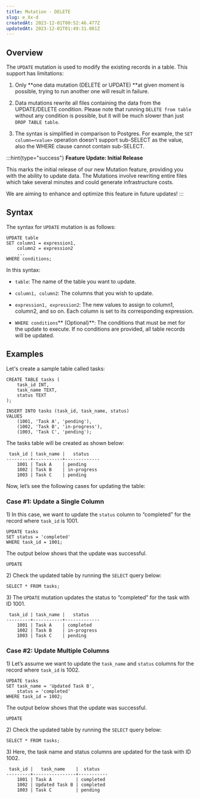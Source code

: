 ```yaml
---
title: Mutation - DELETE
slug: e_Xx-d
createdAt: 2023-12-01T00:52:46.477Z
updatedAt: 2023-12-01T01:49:31.081Z
---
```


## **Overview**

The `UPDATE` mutation is used to modify the existing records in a table. This support has limitations:

1.  Only **one data mutation (DELETE or UPDATE) **at given moment is possible, trying to run another one will result in failure.

2.  Data mutations rewrite all files containing the data from the UPDATE/DELETE condition. Please note that running `DELETE from table` without any condition is possible, but it will be much slower than just `DROP TABLE table`.

3.  The syntax is simplified in comparison to Postgres. For example, the `SET column=<value>` operation doesn’t support sub-SELECT as the value, also the WHERE clause cannot contain sub-SELECT.

:::hint{type="success"}
**Feature Update: Initial Release**

This marks the initial release of our new Mutation feature, providing you with the ability to update data. The Mutations involve rewriting entire files which take several minutes and could generate infrastructure costs.&#x20;

We are aiming to enhance and optimize this feature in future updates!
:::

## **Syntax**

The syntax for `UPDATE` mutation is as follows:

```pgsql
UPDATE table
SET column1 = expression1,
    column2 = expression2
    ...
WHERE conditions;
```

In this syntax:

*   `table`: The name of the table you want to update.

*   `column1, column2`: The columns that you wish to update.

*   `expression1, expression2`: The new values to assign to column1, column2, and so on. Each column is set to its corresponding expression.

*   `WHERE conditions`** (Optional)**: The conditions that must be met for the update to execute. If no conditions are provided, all table records will be updated.

## **Examples**

Let's create a sample table called tasks:

```pgsql
CREATE TABLE tasks (
    task_id INT,
    task_name TEXT,
    status TEXT
);

INSERT INTO tasks (task_id, task_name, status)
VALUES
    (1001, 'Task A', 'pending'),
    (1002, 'Task B', 'in-progress'),
    (1003, 'Task C', 'pending');
```

The tasks table will be created as shown below:

```pgsql
 task_id | task_name |   status    
---------+-----------+-------------
    1001 | Task A    | pending
    1002 | Task B    | in-progress
    1003 | Task C    | pending
```

Now, let’s see the following cases for updating the table:

### Case #1: Update a Single Column

1\) In this case, we want to update the `status` column to “completed” for the record where `task_id` is 1001.

```pgsql
UPDATE tasks
SET status = 'completed'
WHERE task_id = 1001;
```

The output below shows that the update was successful.

```pgsql
UPDATE
```

2\) Check the updated table by running the `SELECT` query below:

```pgsql
SELECT * FROM tasks;
```

3\) The `UPDATE` mutation updates the status to “completed” for the task with ID 1001.

```pgsql
 task_id | task_name |   status    
---------+-----------+-------------
    1001 | Task A    | completed
    1002 | Task B    | in-progress
    1003 | Task C    | pending
```

### Case #2: Update Multiple Columns

1\) Let’s assume we want to update the `task_name` and `status` columns for the record where `task_id` is 1002.

```pgsql
UPDATE tasks
SET task_name = 'Updated Task B',
    status = 'completed'
WHERE task_id = 1002;
```

The output below shows that the update was successful.

```pgsql
UPDATE
```

2\) Check the updated table by running the `SELECT` query below:

```pgsql
SELECT * FROM tasks;
```

3\) Here, the task name and status columns are updated for the task with ID 1002.

```pgsql
 task_id |   task_name    |  status   
---------+----------------+-----------
    1001 | Task A         | completed
    1002 | Updated Task B | completed
    1003 | Task C         | pending
```



